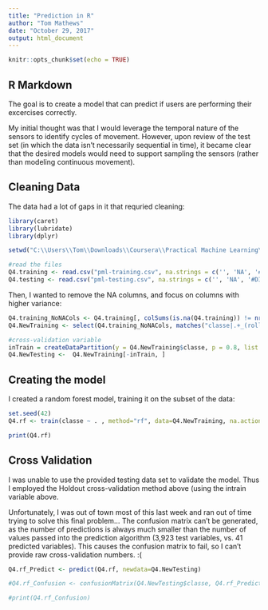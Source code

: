 ---
title: "Prediction in R"
author: "Tom Mathews"
date: "October 29, 2017"
output: html_document
---

```{r setup, include=FALSE}
knitr::opts_chunk$set(echo = TRUE)

```

## R Markdown
The goal is to create a model that can predict if users are performing their excercises correctly.

My initial thought was that I would leverage the temporal nature of the sensors to identify cycles of movement. 
However, upon review of the test set (in which the data isn't necessarily sequential in time), it became clear 
that the desired models would need to support sampling the sensors (rather than modeling continuous movement).

## Cleaning Data
The data had a lot of gaps in it that requried cleaning:
```{r cars}
library(caret)
library(lubridate)
library(dplyr)

setwd("C:\\Users\\Tom\\Downloads\\Coursera\\Practical Machine Learning\\")

#read the files
Q4.training <- read.csv("pml-training.csv", na.strings = c('', 'NA', '#DIV/0!'))
Q4.testing <- read.csv("pml-testing.csv", na.strings = c('', 'NA', '#DIV/0!'))

```

Then, I wanted to remove the NA columns, and focus on columns with higher variance:
```{r}
Q4.training_NoNACols <- Q4.training[, colSums(is.na(Q4.training)) != nrow(Q4.training)]
Q4.NewTraining <- select(Q4.training_NoNACols, matches("classe|.+_(roll|pitch|yaw)_.+"), -amplitude_yaw_forearm, -amplitude_yaw_dumbbell, -amplitude_yaw_belt, -nearZeroVar(Q4.training_NoNACols)) 

#cross-validation variable
inTrain = createDataPartition(y = Q4.NewTraining$classe, p = 0.8, list = FALSE)
Q4.NewTesting <-  Q4.NewTraining[-inTrain, ]

```


## Creating the model

I created a random forest model, training it on the subset of the data:
```{r pressure, echo=FALSE}
set.seed(42)
Q4.rf <- train(classe ~ . , method="rf", data=Q4.NewTraining, na.action=na.omit)

print(Q4.rf)
```


## Cross Validation

I was unable to use the provided testing data set to validate the model. Thus I employed the Holdout cross-validation method above (using the intrain variable above. 

Unfortunately, I was out of town most of this last week and ran out of time trying to solve this final problem... The confusion matrix can't be generated, as the number of predictions is always much smaller than the number of values passed into the prediction algorithm (3,923 test variables, vs. 41 predicted variables). This causes the confusion matrix to fail, so I can't provide raw cross-validation numbers. :(

```{r arg}
Q4.rf_Predict <- predict(Q4.rf, newdata=Q4.NewTesting)

#Q4.rf_Confusion <- confusionMatrix(Q4.NewTesting$classe, Q4.rf_Predict)

#print(Q4.rf_Confusion)
```